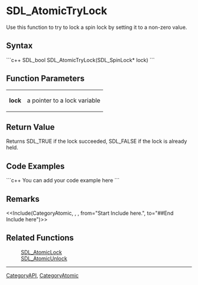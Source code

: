 
= SDL_AtomicTryLock =
Use this function to try to lock a spin lock by setting it to a non-zero value.


== Syntax ==
```c++
SDL_bool SDL_AtomicTryLock(SDL_SpinLock* lock)
```

== Function Parameters ==
{|
|'''lock'''
|a pointer to a lock variable
|}

== Return Value ==
Returns SDL_TRUE if the lock succeeded, SDL_FALSE if the lock is already held.

== Code Examples ==
```c++
You can add your code example here
```

== Remarks ==
<<Include(CategoryAtomic, , , from="Start Include here.", to="##End Include here")>>

== Related Functions ==
:[[SDL_AtomicLock]]
:[[SDL_AtomicUnlock]]

----
[[CategoryAPI]], [[CategoryAtomic]]
